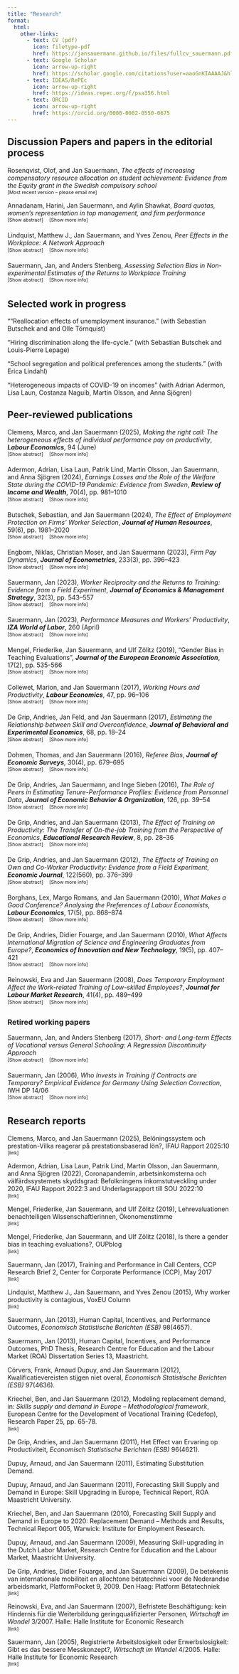 ```yaml
---
title: "Research"
format: 
  html: 
    other-links:
      - text: CV (pdf)
        icon: filetype-pdf
        href: https://jansauermann.github.io/files/fullcv_sauermann.pdf
      - text: Google Scholar
        icon: arrow-up-right
        href: https://scholar.google.com/citations?user=aaoGnKIAAAAJ&hl=en  
      - text: IDEAS/RePEc
        icon: arrow-up-right
        href: https://ideas.repec.org/f/psa356.html
      - text: ORCID
        icon: arrow-up-right
        href: https://orcid.org/0000-0002-0550-0675  
---
```


## Discussion Papers and papers in the editorial process


Rosenqvist, Olof, and Jan Sauermann, *The effects of increasing compensatory resource allocation on student achievement: Evidence from the Equity grant in the Swedish compulsory school*  
```{=html}
<div class="details-group" style="font-size: 0.9em; color: inherit; margin-top: -1em; margin-bottom: 0.8em;">
  <div style="margin: 0.1em 0; font-size: 0.85em;">
    <a href="mailto:jan.sauermann@ifau.uu.se" style="text-decoration: none; color: inherit;">[Most recent version – please email me]</a>
  </div>
</div>
```

Annadanam, Harini, Jan Sauermann, and Aylin Shawkat, *Board quotas, women's representation in top management, and firm performance*  
```{=html}
<div class="details-group" style="font-size: 0.9em; color: inherit; margin-top: -1em; margin-bottom: 0.8em;">
  <div style="margin: 0.1em 0; font-size: 0.85em;">
    <a href="#" onclick="toggleDetails('abstract-boards'); return false;" style="margin-right: 1em; text-decoration: none; color: inherit;">[Show abstract]</a>
    <a href="#" onclick="toggleDetails('moreinfo-boards'); return false;" style="text-decoration: none; color: inherit;">[Show more info]</a>
  </div>
  <details id="abstract-boards" style="margin: 0.2em 0;">
    <summary hidden></summary>
    <div style="padding: 0.1em 0; font-size: 0.85em;">
      <em>Abstract:</em> This paper examines the  effects of a gender quota on supervisory boards implemented in Germany in 2016, which mandated 106 large firms to have at least 30\% of women on their supervisory boards. Applying a difference-in-differences approach to panel data on firms, we find that the introduction of the quota increased the share of firms complying with the quota law. We also find, however, that this positive effect  originated from earlier attempts to introduce quotas for supervisory boards. We  neither find that other characteristics of supervisory board members are affected, nor that the quota created spillover effects on  the untargeted executive boards. For firm performance, we find, if any, positive effects of the quota introduction.
    </div>
  </details>
  <details id="moreinfo-boards" style="margin: 0.2em 0;">
    <summary hidden></summary>
    <div style="padding: 0.1em 0; font-size: 0.85em;">
      <a href="mailto:jan.sauermann@ifau.uu.se">[Most recent version – please email me]</a>
    </div>
  </details>
</div>
```

Lindquist, Matthew J., Jan Sauermann, and Yves Zenou, *Peer Effects in the Workplace: A Network Approach*  
```{=html}
<div class="details-group" style="font-size: 0.9em; color: inherit; margin-top: -1em; margin-bottom: 0.8em;">
  <div style="margin: 0.1em 0; font-size: 0.85em;">
    <a href="#" onclick="toggleDetails('abstract-peer'); return false;" style="margin-right: 1em; text-decoration: none; color: inherit;">[Show abstract]</a>
    <a href="#" onclick="toggleDetails('moreinfo-peer'); return false;" style="text-decoration: none; color: inherit;">[Show more info]</a>
  </div>
  <details id="abstract-peer" style="margin: 0.2em 0;">
    <summary hidden></summary>
    <div style="padding: 0.1em 0; font-size: 0.85em;">
      <em>Abstract:</em> We study both endogenous and exogenous peer effects in worker productivity using an explicit network approach. We apply this method to data from an in-house call center of a multinational mobile network operator that include detailed information on individual performance. We find that an increase in average co-worker current productivity increases worker productivity, while an increase in average co-worker permanent productivity decreases worker productivity. We also investigate when peer effects matter and show that the relative importance of these two types of peer effects depends on the volume of incoming calls.
    </div>
  </details>
  <details id="moreinfo-peer" style="margin: 0.2em 0;">
    <summary hidden></summary>
    <div style="padding: 0.1em 0; font-size: 0.85em;">
      <a href="mailto:jan.sauermann@ifau.uu.se">[Most recent version – please email me]</a>
      <a href="http://www.voxeu.org/article/peer-effects-and-contagious-productivity">[Voxeu.org]</a><br>
      <span>[Previously circulated as IZA DP No. 15131 and CEPR DP 10928]</span>
    </div>
  </details>
</div>
```

Sauermann, Jan, and Anders Stenberg, *Assessing Selection Bias in Non-experimental Estimates of the Returns to Workplace Training*  
```{=html}
<div class="details-group" style="font-size: 0.9em; color: inherit; margin-top: -1em; margin-bottom: 0.8em;">
  <div style="margin: 0.1em 0; font-size: 0.85em;">
    <a href="#" onclick="toggleDetails('abstract-selection'); return false;" style="margin-right: 1em; text-decoration: none; color: inherit;">[Show abstract]</a>
    <a href="#" onclick="toggleDetails('moreinfo-selection'); return false;" style="text-decoration: none; color: inherit;">[Show more info]</a>
  </div>
  <details id="abstract-selection" style="margin: 0.2em 0;">
    <summary hidden></summary>
    <div style="padding: 0.1em 0; font-size: 0.85em;">
      <em>Abstract:</em> We assess selection bias in estimated returns to workplace training by exploiting a field experiment in which workers were randomly assigned to a one-week training program. Using the causal estimate of the effect of the training program on worker productivity as a benchmark, we compare it to non-experimental estimates that is estimated using a sample who were chosen not to participate in the field experiment. Because the latter group is (potentially) endogenously selected, we expect the non-experimental estimates to be biased due to unobservable characteristics. The results show that non-experimental estimates are biased, yielding estimated returns of up to twice as high as the causal returns. We show that when controlling for  pre-treatment performance, individual fixed effects, as well as applying entropy matching, only a very small bias remains.
    </div>
  </details>
  <details id="moreinfo-selection" style="margin: 0.2em 0;">
    <summary hidden></summary>
    <div style="padding: 0.1em 0; font-size: 0.85em;">
      <a href="mailto:jan.sauermann@ifau.uu.se">[Most recent version – please email me]</a> <span>[Previously released as IZA DP 13789]</span>
    </div>
  </details>
</div>
```



<!--
::: {.callout-abstractbox .callout-warning collapse=true}
## Rosenqvist, Olof, and Jan Sauermann, "The effects of increasing compensatory resource allocation on student achievement: Evidence from the Equity grant in the Swedish compulsory school"

[most recent version: [please e-mail me](mailto:jan.sauermann@ifau.uu.se)]
:::

::: {.callout-abstractbox .callout-warning collapse=true}
## Annadanam, Harini, Jan Sauermann, and Aylin Shawkat, "Board quotas, women's representation in top management, and firm performance" *[click here for abstract and download]*

This paper examines the  effects of a gender quota on supervisory boards implemented in Germany in 2016, which mandated 106 large firms to have at least 30\% of women on their supervisory boards. Applying a difference-in-differences approach to panel data on firms, we find that the introduction of the quota increased the share of firms complying with the quota law. We also find, however, that this positive effect  originated from earlier attempts to introduce quotas for supervisory boards. We  neither find that other characteristics of supervisory board members are affected, nor that the quota created spillover effects on  the untargeted executive boards. For firm performance, we find, if any, positive effects of the quota introduction.\
[most recent version: [please e-mail me](mailto:jan.sauermann@ifau.uu.se)]
:::

::: {.callout-abstractbox .callout-warning collapse=true}
## Lindquist, Matthew J., Jan Sauermann, and Yves Zenou, "Peer Effects in the Workplace: A Network Approach" *[click here for abstract and download]*

We study both endogenous and exogenous peer effects in worker productivity using an explicit network approach. We apply this method to data from an in-house call center of a multinational mobile network operator that include detailed information on individual performance. We find that an increase in average co-worker current productivity increases worker productivity, while an increase in average co-worker permanent productivity decreases worker productivity. We also investigate when peer effects matter and show that the relative importance of these two types of peer effects depends on the volume of incoming calls.\
[most recent version: [please e-mail me](mailto:jan.sauermann@ifau.uu.se)]]  
[non-technical summary: [Voxeu.org](http://www.voxeu.org/article/peer-effects-and-contagious-productivity)]\
[previously circulated as IZA DP No. 15131 and as "Network Effects on Worker Productivity" (CEPR DP 10928)] 
:::


::: {.callout-abstractbox .callout-warning collapse=true}
## Sauermann, Jan, and Anders Stenberg, "Assessing Selection Bias in Non-experimental Estimates of the Returns to Workplace Training" *[click here for abstract and download]*

We assess selection bias in estimated returns to workplace training by exploiting a field experiment in which workers were randomly assigned to a one-week training program. Using the causal estimate of the effect of the training program on worker productivity as a benchmark, we compare it to non-experimental estimates that is estimated using a sample who were chosen not to participate in the field experiment. Because the latter group is (potentially) endogenously selected, we expect the non-experimental estimates to be biased due to unobservable characteristics. The results show that non-experimental estimates are biased, yielding estimated returns of up to twice as high as the causal returns. We show that when controlling for  pre-treatment performance, individual fixed effects, as well as applying entropy matching, only a very small bias remains.\
[most recent version: [please e-mail me](mailto:jan.sauermann@ifau.uu.se)] [previously released as IZA DP 13789] 
:::
-->

## Selected work in progress

""Reallocation effects of unemployment insurance." (with Sebastian Butschek and and Olle Törnquist)

“Hiring discrimination along the life-cycle.” (with Sebastian Butschek and Louis-Pierre Lepage)

"School segregation and political preferences among the students." (with Erica Lindahl)

"Heterogeneous impacts of COVID-19 on incomes" (with Adrian Adermon, Lisa Laun, Costanza Naguib, Martin Olsson, and Anna Sjögren)


## Peer-reviewed publications

Clemens, Marco, and Jan Sauermann (2025), *Making the right call: The heterogeneous effects of individual performance pay on productivity*, ***Labour Economics***, 94 (June)\
```{=html}
<div class="details-group" style="font-size: 0.9em; color: inherit; margin-top: -1em; margin-bottom: 0.8em;">
  <div style="margin: 0.1em 0; font-size: 0.85em;">
    <a href="#" onclick="toggleDetails('abstract-1'); return false;" style="margin-right: 1em; text-decoration: none; color: inherit;">[Show abstract]</a>
    <a href="#" onclick="toggleDetails('moreinfo-1'); return false;" style="text-decoration: none; color: inherit;">[Show more info]</a>
  </div>
  <details id="abstract-1" style="margin: 0.2em 0;">
    <summary hidden></summary>
    <div style="padding: 0.1em 0; font-size: 0.85em;">
      <em>Abstract:</em> Performance pay has been shown to have important implications for worker and firm productivity. Although workers' skills may directly matter for the cost of effort to reach performance goals, surprisingly little is known about the heterogeneity in the effects of incentive pay across workers. In this study, we apply a dynamic difference-in-differences estimator to the introduction of a generous bonus pay program to study how salient performance thresholds affect incentivized and non-incentivized performance outcomes for low- and high-skilled workers. While we do find that individual incentive pay did not affect workers' performance on average, we show that this result conceals an underlying heterogeneity in the response to individual performance pay: individual performance pay has a significant effect on the performance of high-skilled workers but not for low-skilled workers. The findings can be rationalized with the idea that the costs of effort differ by workers' skill level. We also explore whether agents alter their overtime hours and find a negative effect, possibly avoiding negative consequences of longer working hours.
    </div>
  </details>
  <details id="moreinfo-1" style="margin: 0.2em 0;">
    <summary hidden></summary>
    <div style="padding: 0.1em 0; font-size: 0.85em;">
      <a href="https://www.sciencedirect.com/science/article/pii/S0927537125000211">[publisher version (open access)]</a> 
      <a href="bibtex/ClemensSauermann2025.bib">[bibtex]</a> 
      [previously released as IZA DP17119 and IFAU WP 2025:6]
    </div>
  </details>
</div>
```

Adermon, Adrian, Lisa Laun, Patrik Lind, Martin Olsson, Jan Sauermann, and Anna Sjögren (2024), *Earnings Losses and the Role of the Welfare State during the COVID-19 Pandemic: Evidence from Sweden*, ***Review of Income and Wealth***, 70(4), pp. 981–1010\
```{=html}
<div class="details-group" style="font-size: 0.9em; color: inherit; margin-top: -1em; margin-bottom: 0.8em;">
  <div style="margin: 0.1em 0; font-size: 0.85em;">
    <a href="#" onclick="toggleDetails('abstract-2'); return false;" style="margin-right: 1em; text-decoration: none; color: inherit;">[Show abstract]</a>
    <a href="#" onclick="toggleDetails('moreinfo-2'); return false;" style="text-decoration: none; color: inherit;">[Show more info]</a>
  </div>
  <details id="abstract-2" style="margin: 0.2em 0;">
    <summary hidden></summary>
    <div style="padding: 0.1em 0; font-size: 0.85em;">
      <em>Abstract:</em> Many governments introduced temporary adjustments to counter the economic and health consequences of the COVID-19 pandemic. We study the importance of already-existing government transfers and new pandemic measures to mitigate individual income losses during the onset of the pandemic in Sweden using a difference-in-differences approach and population-wide data on monthly earnings and government transfer payments. We find that labor earnings dropped by 2.7 percent in 2020. Existing transfers and new pandemic measures reduced earnings losses to 1.5 percent. These average effects mask considerable differences in earnings losses, which were, by and large, evened out by existing transfers and new pandemic measures.
    </div>
  </details>
  <details id="moreinfo-2" style="margin: 0.2em 0;">
    <summary hidden></summary>
    <div style="padding: 0.1em 0; font-size: 0.85em;">
      <a href="https://ideas.repec.org/a/bla/revinw/v70y2024i4p981-1010.html">[publisher version (open access)]</a> 
      <a href="bibtex/Covid19_inequality.bib">[bibtex]</a> 
      [previously released as IZA DP15662, IFAU WP 2022:20 and IFN WP 1443]
    </div>
  </details>
</div>
```

Butschek, Sebastian, and Jan Sauermann (2024), *The Effect of Employment Protection on Firms' Worker Selection*, ***Journal of Human Resources***, 59(6), pp. 1981–2020\
```{=html}
<div class="details-group" style="font-size: 0.9em; color: inherit; margin-top: -1em; margin-bottom: 0.8em;">
  <div style="margin: 0.1em 0; font-size: 0.85em;">
    <a href="#" onclick="toggleDetails('abstract-3'); return false;" style="margin-right: 1em; text-decoration: none; color: inherit;">[Show abstract]</a>
    <a href="#" onclick="toggleDetails('moreinfo-3'); return false;" style="text-decoration: none; color: inherit;">[Show more info]</a>
  </div>
  <details id="abstract-3" style="margin: 0.2em 0;">
    <summary hidden></summary>
    <div style="padding: 0.1em 0; font-size: 0.85em;">
      <em>Abstract:</em> To estimate the causal effect of employment protection on firms’ worker selection, we study a policy change that reduced dismissal costs for the employers of over a tenth of Sweden’s workforce. Our difference-in-differences analysis of firms’ hiring uses individual ability measures including estimated worker fixed effects, GPA at age 15, and military test scores. We find that the reform reduced minimum hire quality by around 2%. Our results show that firms both decreased their hiring thresholds and hired more workers. We find that firms increasingly hired young, foreign born and long-term non-employed individuals, suggesting potential welfare gains from the reform.
    </div>
  </details>
  <details id="moreinfo-3" style="margin: 0.2em 0;">
    <summary hidden></summary>
    <div style="padding: 0.1em 0; font-size: 0.85em;">
      <a href="https://jhr.uwpress.org/content/early/2022/05/02/jhr.0919-10433R1.abstract">[publisher version (gated)]</a>
      <a href="files/ButschekSauermann_EPL.pdf">[preprint]</a>
      <a href="files/ButschekSauermann_EPL_onlineappendix.pdf">[online appendix]</a>
      <a href="bibtex/ButschekSauermann_EPL.bib">[bibtex]</a>
      [previously released as IZA DP 12305]
    </div>
  </details>
</div>
```

Engbom, Niklas, Christian Moser, and Jan Sauermann (2023), *Firm Pay Dynamics*, ***Journal of Econometrics***, 233(3), pp. 396–423\
```{=html}
<div class="details-group" style="font-size: 0.9em; color: inherit; margin-top: -1em; margin-bottom: 0.8em;">
  <div style="margin: 0.1em 0; font-size: 0.85em;">
    <a href="#" onclick="toggleDetails('abstract-4'); return false;" style="margin-right: 1em; text-decoration: none; color: inherit;">[Show abstract]</a>
    <a href="#" onclick="toggleDetails('moreinfo-4'); return false;" style="text-decoration: none; color: inherit;">[Show more info]</a>
  </div>
  <details id="abstract-4" style="margin: 0.2em 0;">
    <summary hidden></summary>
    <div style="padding: 0.1em 0; font-size: 0.85em;">
      <em>Abstract:</em> We study the nature of firm pay dynamics. To this end, we propose a statistical model that extends the seminal framework by Abowd et al. (1999) to allow for idiosyncratically time-varying firm pay policies. We estimate the model using linked employer–employee data for Sweden from 1985 to 2016. By drawing on detailed firm financials data, we show that firms that become more productive and accumulate capital raise pay, whereas firms lower pay as they add workers. A secular increase in firm-year pay dispersion in Sweden since 1985 is accounted for by greater persistence of firm pay among incumbent firms as well as greater dispersion in firm pay among entrant firms, as opposed to more volatile firm pay.
    </div>
  </details>
  <details id="moreinfo-4" style="margin: 0.2em 0;">
    <summary hidden></summary>
    <div style="padding: 0.1em 0; font-size: 0.85em;">
      <a href="https://www.sciencedirect.com/science/article/pii/S0304407622000653?via%3Dihub">[publisher version (open access)]</a>
      <a href="bibtex/EngbomMoserSauermann_FPD.bib">[bibtex]</a>
      [previously released as CEPR DP 16922, IZA DP 15014, NBER WP 29697]
    </div>
  </details>
</div>
```


Sauermann, Jan (2023), *Worker Reciprocity and the Returns to Training: Evidence from a Field Experiment*, ***Journal of Economics & Management Strategy***, 32(3), pp. 543–557\
```{=html}
<div class="details-group" style="font-size: 0.9em; color: inherit; margin-top: -1em; margin-bottom: 0.8em;">
  <div style="margin: 0.1em 0; font-size: 0.85em;">
    <a href="#" onclick="toggleDetails('abstract-5'); return false;" style="margin-right: 1em; text-decoration: none; color: inherit;">[Show abstract]</a>
    <a href="#" onclick="toggleDetails('moreinfo-5'); return false;" style="text-decoration: none; color: inherit;">[Show more info]</a>
  </div>
  <details id="abstract-5" style="margin: 0.2em 0;">
    <summary hidden></summary>
    <div style="padding: 0.1em 0; font-size: 0.85em;">
      <em>Abstract:</em> Do reciprocal workers have higher returns to employer-sponsored training? Using a field experiment with random assignment to training combined with survey information on workers' reciprocal inclinations, the results show that reciprocal workers reciprocate employers' training investments by higher posttraining performance. This result, which is robust to controlling for observed personality traits and worker fixed effects, suggests that individuals reciprocate the firm's human capital investment with higher effort, in line with theoretical models on gift exchange in the workplace. This finding provides an alternative rationale to explain firm training investments even with the risk of poaching.
    </div>
  </details>
  <details id="moreinfo-5" style="margin: 0.2em 0;">
    <summary hidden></summary>
    <div style="padding: 0.1em 0; font-size: 0.85em;">
      <a href="https://onlinelibrary.wiley.com/doi/10.1111/jems.12419">[publisher version (open access)]</a>
      <a href="bibtex/Sauermann_reciprocity.bib">[bibtex]</a>
    </div>
  </details>
</div>
```

Sauermann, Jan (2023), *Performance Measures and Workers' Productivity*, ***IZA World of Labor***, 260 (April)\
```{=html}
<div class="details-group" style="font-size: 0.9em; color: inherit; margin-top: -1em; margin-bottom: 0.8em;">
  <div style="margin: 0.1em 0; font-size: 0.85em;">
    <a href="#" onclick="toggleDetails('abstract-6'); return false;" style="margin-right: 1em; text-decoration: none; color: inherit;">[Show abstract]</a>
    <a href="#" onclick="toggleDetails('moreinfo-6'); return false;" style="text-decoration: none; color: inherit;">[Show more info]</a>
  </div>
  <details id="abstract-6" style="margin: 0.2em 0;">
    <summary hidden></summary>
    <div style="padding: 0.1em 0; font-size: 0.85em;">
      <em>Abstract:</em> Measuring workers’ productivity is important for public policy and private-sector decision-making. Due to the lack of a general measure that captures workers’ productivity, firms often use one- or multi-dimensional performance measures, which can be used, for example, to analyze how different incentive systems affect workers’ behavior. The public sector itself also uses measures to monitor and evaluate personnel, such as teachers. Policymakers and managers need to understand the advantages and disadvantages of the available metrics to select the right performance measures for their purpose.
    </div>
  </details>
  <details id="moreinfo-6" style="margin: 0.2em 0;">
    <summary hidden></summary>
    <div style="padding: 0.1em 0; font-size: 0.85em;">
      <a href="https://wol.iza.org/articles/performance-measures-and-worker-productivity">[publisher version (open access)]</a>
      <a href="https://wol.iza.org/articles/performance-measures-and-worker-productivity/lang/es">[Spanish version]</a>
      <a href="https://wol.iza.org/articles/performance-measures-and-worker-productivity/lang/de">[German version]</a>
      <a href="bibtex/Sauermann2016.bib">[bibtex]</a>
    </div>
  </details>
</div>
```


Mengel, Friederike, Jan Sauermann, and Ulf Zölitz (2019), "Gender Bias in Teaching Evaluations", ***Journal of the European Economic Association***, 17(2), pp. 535-566\
```{=html}
<div class="details-group" style="font-size: 0.9em; color: inherit; margin-top: -1em; margin-bottom: 0.8em;">
  <div style="margin: 0.1em 0; font-size: 0.85em;">
    <a href="#" onclick="toggleDetails('abstract-7'); return false;" style="margin-right: 1em; text-decoration: none; color: inherit;">[Show abstract]</a>
    <a href="#" onclick="toggleDetails('moreinfo-7'); return false;" style="text-decoration: none; color: inherit;">[Show more info]</a>
  </div>
  <details id="abstract-7" style="margin: 0.2em 0;">
    <summary hidden></summary>
    <div style="padding: 0.1em 0; font-size: 0.85em;">
      <em>Abstract:</em> This paper provides new evidence on gender bias in teaching evaluations. We exploit a quasi-experimental dataset of 19,952 student evaluations of university faculty in a context where students are randomly allocated to female or male instructors. Despite the fact that neither students’ grades nor self-study hours are affected by the instructor’s gender, we find that women receive systematically lower teaching evaluations than their male colleagues. This bias is driven by male students’ evaluations, is larger for mathematical courses, and particularly pronounced for junior women. The gender bias in teaching evaluations we document may have direct as well as indirect effects on the career progression of women by affecting junior women’s confidence and through the reallocation of instructor resources away from research and toward teaching.
    </div>
  </details>
  <details id="moreinfo-7" style="margin: 0.2em 0;">
    <summary hidden></summary>
    <div style="padding: 0.1em 0; font-size: 0.85em;">
      <a href="https://academic.oup.com/jeea/article-abstract/17/2/535/4850534">[publisher version (open access)]</a>
      <a href="files/MengelSauermannZoelitz_GenderBias_OnlineApp.pdf">[online appendix]</a>
      <a href="bibtex/MengelSauermannZoelitz_GenderBias.bib">[bibtex]</a><br>
      [non-technical summaries & press: 
      <a href="https://newsroom.iza.org/en/archive/research/gender-bias-in-teaching-evaluations-by-economics-students/">IZA Newsroom</a>, 
      <a href="https://www.economist.com/news/science-and-technology/21729426-how-long-does-prejudice-last-research-suggests-students-are-biased-against?frsc=dg%7Ce">The Economist</a>, 
      <a href="http://www.sueddeutsche.de/wirtschaft/arbeitswelt-zu-bloed-fuer-mathe-1.3676681">SZ</a>, BR, 
      <a href="https://universitetslararen.se/2017/12/20/kursutvarderingar-visade-konsmassig-snedvridning/">Universitetsläraren</a>, 
      <a href="https://blog.oup.com/2018/03w/gender-bias-teaching-evaluations/">OUP Blog</a>, 
      <a href="files/oekonomenstimme.pdf">Ökonomenstimme</a>, 
      <a href="https://www.geo.de/wissen/meinung-dozentinnen-werden-schlechter-bewertet-als-ihre-maennlichen-kollegen-zu-30173896.html">GEO</a>]
    </div>
  </details>
</div>
```

Collewet, Marion, and Jan Sauermann (2017), *Working Hours and Productivity*, ***Labour Economics***, 47, pp. 96–106\
```{=html}
<div class="details-group" style="font-size: 0.9em; color: inherit; margin-top: -1em; margin-bottom: 0.8em;">
  <div style="margin: 0.1em 0; font-size: 0.85em;">
    <a href="#" onclick="toggleDetails('abstract-8'); return false;" style="margin-right: 1em; text-decoration: none; color: inherit;">[Show abstract]</a>
    <a href="#" onclick="toggleDetails('moreinfo-8'); return false;" style="text-decoration: none; color: inherit;">[Show more info]</a>
  </div>
  <details id="abstract-8" style="margin: 0.2em 0;">
    <summary hidden></summary>
    <div style="padding: 0.1em 0; font-size: 0.85em;">
      <em>Abstract:</em> This paper studies the link between working hours and productivity using daily information on working hours and performance of a sample of call centre agents. We exploit variation in the number of hours worked by the same employee across days and weeks due to central scheduling, enabling us to estimate the effect of working hours on productivity. We find that as the number of hours worked increases, the average handling time for a call increases, meaning that agents become less productive. This result suggests that fatigue can play an important role, even in jobs with mostly part-time workers.
    </div>
  </details>
  <details id="moreinfo-8" style="margin: 0.2em 0;">
    <summary hidden></summary>
    <div style="padding: 0.1em 0; font-size: 0.85em;">
      <a href="https://ideas.repec.org/a/eee/labeco/v47y2017icp96-106.html">[publisher version (gated)]</a>
      <a href="https://ideas.repec.org/p/iza/izadps/dp10722.html">[preprint]</a>
      <a href="https://ideas.repec.org/p/iza/izadps/dp10722.html">[bibtex]</a>
      [non-technical summary & press: <a href="https://newsroom.iza.org/en/archive/research/do-longer-working-hours-decrease-performance/">IZA Newsroom</a>, <a href="https://www.moment.at/story/kuerzer-arbeiten-weltweit">Moment</a>, <a href="https://timesofindia.indiatimes.com/blogs/tasting-economics/back-to-modern-times-the-new-obsession-with-longer-work-days/">Times of India</a>, <a href="https://www.businessdailyafrica.com/bd/lifestyle/workplace/fewer-work-hours-yield-greater-business-payoff-5059108#google_vignette">Business Daily Africa</a>]
    </div>
  </details>
</div>
```


De Grip, Andries, Jan Feld, and Jan Sauermann (2017), *Estimating the Relationship between Skill and Overconfidence*, ***Journal of Behavioral and Experimental Economics***, 68, pp. 18–24\
```{=html}
<div class="details-group" style="font-size: 0.9em; color: inherit; margin-top: -1em; margin-bottom: 0.8em;">
  <div style="margin: 0.1em 0; font-size: 0.85em;">
    <a href="#" onclick="toggleDetails('abstract-9'); return false;" style="margin-right: 1em; text-decoration: none; color: inherit;">[Show abstract]</a>
    <a href="#" onclick="toggleDetails('moreinfo-9'); return false;" style="text-decoration: none; color: inherit;">[Show more info]</a>
  </div>
  <details id="abstract-9" style="margin: 0.2em 0;">
    <summary hidden></summary>
    <div style="padding: 0.1em 0; font-size: 0.85em;">
      <em>Abstract:</em> The Dunning–Kruger effect states that low performers vastly overestimate their performance while high performers more accurately assess their performance. Researchers usually interpret this empirical pattern as evidence that the low skilled are vastly overconfident while the high skilled are more accurate in assessing their skill. However, measurement error alone can lead to a negative relationship between performance and overestimation, even if skill and overconfidence are unrelated. To clarify the role of measurement error, we restate the Dunning–Kruger effect in terms of skill and overconfidence. We show that we can correct for bias caused by measurement error with an instrumental variable approach that uses a second performance as instrument. We then estimate the Dunning–Kruger effect in the context of the exam grade predictions of economics students, using their grade point average as an instrument for their exam grade. Our results show that the unskilled are more overconfident than the skilled. However, as we predict in our methodological discussion, this relationship is significantly weaker than ordinary least squares estimates suggest.
    </div>
  </details>
  <details id="moreinfo-9" style="margin: 0.2em 0;">
    <summary hidden></summary>
    <div style="padding: 0.1em 0; font-size: 0.85em;">
      <a href="https://ideas.repec.org/a/eee/soceco/v68y2017icp18-24.html">[publisher version (gated)]</a>
      <a href="https://ideas.repec.org/p/iza/izadps/dp10611.html">[preprint]</a>
      <a href="bibtex/FeldSauermannDeGrip_Overconfidence.bib">[bibtex]</a>
    </div>
  </details>
</div>
```


Dohmen, Thomas, and Jan Sauermann (2016), *Referee Bias*, ***Journal of Economic Surveys***, 30(4), pp. 679–695\
```{=html}
<div class="details-group" style="font-size: 0.9em; color: inherit; margin-top: -1em; margin-bottom: 0.8em;">
  <div style="margin: 0.1em 0; font-size: 0.85em;">
    <a href="#" onclick="toggleDetails('abstract-10'); return false;" style="margin-right: 1em; text-decoration: none; color: inherit;">[Show abstract]</a>
    <a href="#" onclick="toggleDetails('moreinfo-10'); return false;" style="text-decoration: none; color: inherit;">[Show more info]</a>
  </div>
  <details id="abstract-10" style="margin: 0.2em 0;">
    <summary hidden></summary>
    <div style="padding: 0.1em 0; font-size: 0.85em;">
      <em>Abstract:</em> This paper surveys the empirical literature on the behavior of referees in professional football and other sports. Referees are typically appointed by a principal to be impartial, especially when unbiased referee judgment is vital for the accomplishment of the principal's objective. Answering whether referees make biased decisions and understanding the causes that lead referees to digress from their principal duty of impartiality is therefore fundamental from a theoretical point of view. At the same time, assessing the prevalence and origin of referee bias is germane to various domains of life. Referee bias is particularly relevant in sports, where partial decision-making can determine competition outcomes, which can have strong repercussions on athletes' careers and supporters' well-being.
    </div>
  </details>
  <details id="moreinfo-10" style="margin: 0.2em 0;">
    <summary hidden></summary>
    <div style="padding: 0.1em 0; font-size: 0.85em;">
      <a href="https://ideas.repec.org/a/bla/jecsur/v30y2016i4p679-695.html">[publisher version (gated)]</a>
      <a href="https://ideas.repec.org/p/iza/izadps/dp8857.html">[preprint]</a>
      <a href="bibtex/DohmenSauermann2016.bib">[bibtex]</a>
    </div>
  </details>
</div>
```

De Grip, Andries, Jan Sauermann, and Inge Sieben (2016), *The Role of Peers in Estimating Tenure-Performance Profiles: Evidence from Personnel Data*, ***Journal of Economic Behavior & Organization***, 126, pp. 39–54\
```{=html}
<div class="details-group" style="font-size: 0.9em; color: inherit; margin-top: -1em; margin-bottom: 0.8em;">
  <div style="margin: 0.1em 0; font-size: 0.85em;">
    <a href="#" onclick="toggleDetails('abstract-11'); return false;" style="margin-right: 1em; text-decoration: none; color: inherit;">[Show abstract]</a>
    <a href="#" onclick="toggleDetails('moreinfo-11'); return false;" style="text-decoration: none; color: inherit;">[Show more info]</a>
  </div>
  <details id="abstract-11" style="margin: 0.2em 0;">
    <summary hidden></summary>
    <div style="padding: 0.1em 0; font-size: 0.85em;">
      <em>Abstract:</em> This paper investigates how newly hired workers learn on the job and the extent to which this learning is affected by their co-workers’ tenure. We estimate tenure-performance profiles using weekly panel data on individual workers’ performance. The results show a performance increase of 64% in the first year of the employment. We show that, during the first three months, workers placed in teams with more experienced peers have significantly steeper tenure-performance profiles than those employed in teams with less experienced peers. Our results suggest that placing new workers in more experienced teams reduces the time new hires need to become equally productive as an experienced worker by 36%, compared to being placed in less experienced teams.
    </div>
  </details>
  <details id="moreinfo-11" style="margin: 0.2em 0;">
    <summary hidden></summary>
    <div style="padding: 0.1em 0; font-size: 0.85em;">
      <a href="https://ideas.repec.org/a/eee/jeborg/v126y2016ipap39-54.html">[publisher version (gated)]</a>
      <a href="files/DeGripSauermannSieben2016.pdf">[preprint]</a>
      <a href="bibtex/DeGripSauermannSieben2016.bib">[bibtex]</a>
    </div>
  </details>
</div>
```

De Grip, Andries, and Jan Sauermann (2013), *The Effect of Training on Productivity: The Transfer of On-the-job Training from the Perspective of Economics*, ***Educational Research Review***, 8, pp. 28–36\
```{=html}
<div class="details-group" style="font-size: 0.9em; color: inherit; margin-top: -1em; margin-bottom: 0.8em;">
  <div style="margin: 0.1em 0; font-size: 0.85em;">
    <a href="#" onclick="toggleDetails('abstract-12'); return false;" style="margin-right: 1em; text-decoration: none; color: inherit;">[Show abstract]</a>
    <a href="#" onclick="toggleDetails('moreinfo-12'); return false;" style="text-decoration: none; color: inherit;">[Show more info]</a>
  </div>
  <details id="abstract-12" style="margin: 0.2em 0;">
    <summary hidden></summary>
    <div style="padding: 0.1em 0; font-size: 0.85em;">
      <em>Abstract:</em> Although the transfer of on-the-job training to the workplace belongs to the realm of educational research, it is also highly related to labour economics. In the economic literature, the transfer of training is based on the theoretical framework of human capital theory and has been extensively analysed empirically in econometric studies that take account of unobserved heterogeneity of workers and the selectivity in training participation. The aim of this paper is to give an overview of the underlying theoretical paradigm in economics, and the challenges faced in empirical research. The economic literature finds that participation in training is beneficial for both the participating workers and their employers, although there is also evidence that selectivity of workers matters. Despite this progress in the economic literature, the underlying processes through which training leads to a higher productivity remain unclear. We argue that this ‘black box’ offers opportunities for multi-disciplinary research projects on the transfer of training that relate the perspectives of educational and economic research.
    </div>
  </details>
  <details id="moreinfo-12" style="margin: 0.2em 0;">
    <summary hidden></summary>
    <div style="padding: 0.1em 0; font-size: 0.85em;">
      <a href="https://www.sciencedirect.com/science/article/pii/S1747938X12000437">[publisher version (gated)]</a>
      <a href="bibtex/DeGripSauermann2013.bib">[bibtex]</a>
    </div>
  </details>
</div>
```

De Grip, Andries, and Jan Sauermann (2012), *The Effects of Training on Own and Co-Worker Productivity: Evidence from a Field Experiment*, ***Economic Journal***, 122(560), pp. 376–399\
```{=html}
<div class="details-group" style="font-size: 0.9em; color: inherit; margin-top: -1em; margin-bottom: 0.8em;">
  <div style="margin: 0.1em 0; font-size: 0.85em;">
    <a href="#" onclick="toggleDetails('abstract-13'); return false;" style="margin-right: 1em; text-decoration: none; color: inherit;">[Show abstract]</a>
    <a href="#" onclick="toggleDetails('moreinfo-13'); return false;" style="text-decoration: none; color: inherit;">[Show more info]</a>
  </div>
  <details id="abstract-13" style="margin: 0.2em 0;">
    <summary hidden></summary>
    <div style="padding: 0.1em 0; font-size: 0.85em;">
      <em>Abstract:</em> This paper analyses the effects of work-related training on worker productivity. To identify the causal effects from training, we combine a field experiment that randomly assigns workers to treatment and control groups with panel data on individual worker performance before and after training. We find that participation in the training programme leads to a 10 percent increase in performance. Moreover, we provide experimental evidence for externalities from treated workers on their untreated teammates: An increase of 10 percentage points in the share of treated peers leads to a performance increase of 0.51 percent. We provide evidence that the estimated effects are causal and not the result of employee selection into and out of training. Furthermore, we find that the performance increase is not due to lower quality provided by the worker.
    </div>
  </details>
  <details id="moreinfo-13" style="margin: 0.2em 0;">
    <summary hidden></summary>
    <div style="padding: 0.1em 0; font-size: 0.85em;">
      <a href="https://ideas.repec.org/a/ecj/econjl/v122y2012i560p376-399.html">[publisher version (gated)]</a>
      <a href="https://ideas.repec.org/p/iza/izadps/dp5976.html">[preprint]</a>
      <a href="bibtex/DeGripSauermann2012.bib">[bibtex]</a>
      <br><em>Awarded the NRW Young Scientist Award 2012</em>
    </div>
  </details>
</div>
```

Borghans, Lex, Margo Romans, and Jan Sauermann (2010), *What Makes a Good Conference? Analysing the Preferences of Labour Economists*, ***Labour Economics***, 17(5), pp. 868–874\
```{=html}
<div class="details-group" style="font-size: 0.9em; color: inherit; margin-top: -1em; margin-bottom: 0.8em;">
  <div style="margin: 0.1em 0; font-size: 0.85em;">
    <a href="#" onclick="toggleDetails('abstract-14'); return false;" style="margin-right: 1em; text-decoration: none; color: inherit;">[Show abstract]</a>
    <a href="#" onclick="toggleDetails('moreinfo-14'); return false;" style="text-decoration: none; color: inherit;">[Show more info]</a>
  </div>
  <details id="abstract-14" style="margin: 0.2em 0;">
    <summary hidden></summary>
    <div style="padding: 0.1em 0; font-size: 0.85em;">
      <em>Abstract:</em> Conferences are an important element in the work of researchers, requiring substantial investments in fees, travel expenses and the time spent by the participants. The aim of this paper is to identify the preferences of participants with respect to conference characteristics. Based on a sample of European labour economists, preferences are measured using the vignette approach where participants are asked to choose between hypothetical European Association of Labour Economists (EALE) conferences. We find that the keynote speakers are the most important element in the preference for a conference, followed by the location of the conference. There is substantial heterogeneity in the taste of labour economists especially with respect to location, though the link between preference parameters and measured characteristics like gender, age and seniority is limited. Factor analysis suggests that the variety in preferences can be best described by a latent variable that reflects the weights people put on content versus fun.
    </div>
  </details>
  <details id="moreinfo-14" style="margin: 0.2em 0;">
    <summary hidden></summary>
    <div style="padding: 0.1em 0; font-size: 0.85em;">
      <a href="https://ideas.repec.org/a/eee/labeco/v17y2010i5p868-874.html">[publisher version (gated)]</a>
      <a href="https://ideas.repec.org/p/iza/izadps/dp4870.html">[preprint]</a>
      <a href="bibtex/BorghansRomansSauermann2010.bib">[bibtex]</a>
    </div>
  </details>
</div>
```

De Grip, Andries, Didier Fouarge, and Jan Sauermann (2010), *What Affects International Migration of Science and Engineering Graduates from Europe?*, ***Economics of Innovation and New Technology***, 19(5), pp. 407–421\
```{=html}
<div class="details-group" style="font-size: 0.9em; color: inherit; margin-top: -1em; margin-bottom: 0.8em;">
  <div style="margin: 0.1em 0; font-size: 0.85em;">
    <a href="#" onclick="toggleDetails('abstract-15'); return false;" style="margin-right: 1em; text-decoration: none; color: inherit;">[Show abstract]</a>
    <a href="#" onclick="toggleDetails('moreinfo-15'); return false;" style="text-decoration: none; color: inherit;">[Show more info]</a>
  </div>
  <details id="abstract-15" style="margin: 0.2em 0;">
    <summary hidden></summary>
    <div style="padding: 0.1em 0; font-size: 0.85em;">
      <em>Abstract:</em> Using a data set of science and engineering graduates from 12 European countries, we analyse the determinants of labour migration after graduation. We find that not only wage gains are driving the migration decision, but also differences in labour market opportunities, past migration experience and international student exchange are strong predictors of future migration. Contrary to our expectations, job characteristics such as the utilisation of skills in the job and involvement in innovation hardly affect the migration decision. When analysing country choice, countries such as the USA, Canada and Australia appear to attract migrants due to their larger R&D intensity. Moreover, graduates with higher grades are more likely to migrate to these countries.
    </div>
  </details>
  <details id="moreinfo-15" style="margin: 0.2em 0;">
    <summary hidden></summary>
    <div style="padding: 0.1em 0; font-size: 0.85em;">
      <a href="https://ideas.repec.org/a/taf/ecinnt/v19y2010i5p407-421.html">[publisher version (gated)]</a>
      <a href="https://ideas.repec.org/p/iza/izadps/dp4268.html">[preprint]</a>
      <a href="bibtex/FouargeGripSauermann2009.bib">[bibtex]</a>
    </div>
  </details>
</div>
```

Reinowski, Eva and Jan Sauermann (2008), *Does Temporary Employment Affect the Work-related Training of Low-skilled Employees?*, ***Journal for Labour Market Research***, 41(4), pp. 489–499\
```{=html}
<div class="details-group" style="font-size: 0.9em; color: inherit; margin-top: -1em; margin-bottom: 0.8em;">
  <div style="margin: 0.1em 0; font-size: 0.85em;">
    <a href="#" onclick="toggleDetails('abstract-16'); return false;" style="margin-right: 1em; text-decoration: none; color: inherit;">[Show abstract]</a>
    <a href="#" onclick="toggleDetails('moreinfo-16'); return false;" style="text-decoration: none; color: inherit;">[Show more info]</a>
  </div>
  <details id="abstract-16" style="margin: 0.2em 0;">
    <summary hidden></summary>
    <div style="padding: 0.1em 0; font-size: 0.85em;">
      <em>Abstract:</em> Similar to other European countries, the use of fixed-term contracts in Germany has been deregulated since the 1980s. Though temporary employment can be seen as a possibility to re-enter the labour market, it is argued that temporary employment may lead to 'dead-ends' and to lower investments in further training. From a theoretical perspective, there are arguments for higher and for lower investments in further training for employers and employees. Thus, it is not clear whether firms and employees invest differently when temporary contracts are used. Using the German Mikrozensus 2004, this paper analyses the effect of temporary contracts on work-related training for low-skilled workers. To take systematic differences between temporary and permanent employees into account, we estimate a bivariate probit model for whether fixed-term employment affects participation in work-related training. We conclude that holding a temporary contract does not have systematic disadvantages in access to further training. The use of temporary contracts does not therefore worsen the situation of low-skilled employees in terms of their human capital accumulation.
    </div>
  </details>
  <details id="moreinfo-16" style="margin: 0.2em 0;">
    <summary hidden></summary>
    <div style="padding: 0.1em 0; font-size: 0.85em;">
      <a href="https://ideas.repec.org/a/iab/iabzaf/v41i4p489-499.html">[publisher version (open access)]</a>
      <a href="bibtex/ReinowskiSauermann2007.bib">[bibtex]</a>
    </div>
  </details>
</div>
```




<!-- ::: {.callout-abstractbox .callout-warning collapse=true}
## Clemens, Marco, and Jan Sauermann (2025), "Making the right call: The heterogeneous effects of individual performance pay on productivity", ***Labour Economics***, 94 (June) *[click here for abstract and download]*
*Abstract:* Performance pay has been shown to have important implications for worker and firm productivity. Although workers' skills may directly matter for the cost of effort to reach performance goals, surprisingly little is know about the heterogeneity in the effects of incentive pay across workers. In this study, we apply a dynamic difference-in-differences estimator to the introduction of a generous bonus pay program to study how salient performance thresholds affect incentivized and non-incentivized performance outcomes for low- and high-skilled workers. While we do find that individual incentive pay did not affect workers' performance on average, we show that this result conceals an underlying heterogeneity in the response to individual performance pay: individual performance pay has a significant effect on the performance of high-skilled workers but not for low-skilled workers. The findings can be rationalized with the idea that the costs of effort differ by workers' skill level. We also explore whether agents alter their overtime hours and find a negative effect, possibly avoiding negative consequences of longer working hours.\
[[publisher version (open access)](https://www.sciencedirect.com/science/article/pii/S0927537125000211)] [[bibtex](bibtex/ClemensSauermann2025.bib)]\
[previously released as IZA DP17119 and IFAU WP 2025:6] 


:::
::: {.callout-abstractbox .callout-warning collapse=true}
## Adermon, Adrian, Lisa Laun, Patrik Lind, Martin Olsson, Jan Sauermann, and Anna Sjögren (2024), "Earnings Losses and the Role of the Welfare State during the COVID-19 Pandemic: Evidence from Sweden", ***Review of Income and Wealth***, 70(4), pp. 981-1010 *[click here for abstract and download]*
Many governments introduced temporary adjustments to counter the economic and health consequences of the COVID-19 pandemic. We study the importance of already-existing government transfers and new pandemic measures to mitigate individual income losses during the onset of the pandemic in Sweden using a difference-in-differences approach and population-wide data on monthly earnings and government transfer payments. We find that labor earnings dropped by 2.7 percent in 2020. Existing transfers and new pandemic measures reduced earnings losses to 1.5 percent. These average effects mask considerable differences in earnings losses, which were, by and large, evened out by existing transfers and new pandemic measures.\
[[publisher version (open access)](https://ideas.repec.org/a/bla/revinw/v70y2024i4p981-1010.html)] [[bibtex](bibtex/Covid19_inequality.bib)]\
[previously released as IZA DP15662, IFAU WP 2022:20 and IFN WP 1443] 
:::


::: {.callout-abstractbox .callout-warning collapse=true}
## Butschek, Sebastian, and Jan Sauermann (2024), "The Effect of Employment Protection on Firms' Worker Selection", ***Journal of Human Resources***, 59(6), pp. 1981-2020 *[click here for abstract and download]*
To estimate the causal effect of employment protection on firms’ worker selection, we study a policy change that reduced dismissal costs for the employers of over a tenth of Sweden’s workforce. Our difference-in-differences analysis of firms’ hiring uses individual ability measures including estimated worker fixed effects, GPA at age 15, and military test scores. We find that the reform reduced minimum hire quality by around 2%. Our results show that firms both decreased their hiring thresholds and hired more workers. We find that firms increasingly hired young, foreign born and long-term non-employed individuals, suggesting potential welfare gains from the reform.\
[[publisher version (gated)](https://jhr.uwpress.org/content/early/2022/05/02/jhr.0919-10433R1.abstract)] [[preprint](files/ButschekSauermann_EPL.pdf)] [[online appendix](files/ButschekSauermann_EPL_onlineappendix.pdf)] [[bibtex](bibtex/ButschekSauermann_EPL.bib)]\
[previously released as IZA DP 12305]
:::

::: {.callout-abstractbox .callout-warning collapse=true}
## Engbom, Niklas, Christian Moser, and Jan Sauermann (2023), "Firm Pay Dynamics", ***Journal of Econometrics***, 233(3), pp. 396-423 *[click here for abstract and download]*
We study the nature of firm pay dynamics. To this end, we propose a statistical model that extends the seminal framework by Abowd et al. (1999) to allow for idiosyncratically time-varying firm pay policies. We estimate the model using linked employer–employee data for Sweden from 1985 to 2016. By drawing on detailed firm financials data, we show that firms that become more productive and accumulate capital raise pay, whereas firms lower pay as they add workers. A secular increase in firm-year pay dispersion in Sweden since 1985 is accounted for by greater persistence of firm pay among incumbent firms as well as greater dispersion in firm pay among entrant firms, as opposed to more volatile firm pay.\
[[publisher version (open access)](https://www.sciencedirect.com/science/article/pii/S0304407622000653?via%3Dihub)] [[bibtex](bibtex/EngbomMoserSauermann_FPD.bib)]\
[previously released as CEPR DP 16922, IZA DP 15014, NBER WP 29697]
:::

::: {.callout-abstractbox .callout-warning collapse=true}
## Sauermann, Jan (2023), "Worker Reciprocity and the Returns to Training: Evidence from a Field Experiment", ***Journal of Economics & Management Strategy***, 32(3), pp. 543-557 *[click here for abstract and download]*
Do reciprocal workers have higher returns to employer-sponsored training? Using a field experiment with random assignment to training combined with survey information on workers' reciprocal inclinations, the results show that reciprocal workers reciprocate employers' training investments by higher posttraining performance. This result, which is robust to controlling for observed personality traits and worker fixed effects, suggests that individuals reciprocate the firm's human capital investment with higher effort, in line with theoretical models on gift exchange in the workplace. This finding provides an alternative rationale to explain firm training investments even with the risk of poaching.\
[[publisher version (open access)](https://onlinelibrary.wiley.com/doi/10.1111/jems.12419)] [[bibtex](bibtex/Sauermann_reciprocity.bib)]
:::

::: {.callout-abstractbox .callout-warning collapse=true}
## Sauermann, Jan (2023), "Performance Measures and Workers' Productivity", ***IZA World of Labor***, 260 (April) *[click here for abstract and download]*
Measuring workers’ productivity is important for public policy and private-sector decision-making. Due to the lack of a general measure that captures workers’ productivity, firms often use one- or multi-dimensional performance measures, which can be used, for example, to analyze how different incentive systems affect workers’ behavior. The public sector itself also uses measures to monitor and evaluate personnel, such as teachers. Policymakers and managers need to understand the advantages and disadvantages of the available metrics to select the right performance measures for their purpose.\
[[publisher version (open access)](https://wol.iza.org/articles/performance-measures-and-worker-productivity)] [[Spanish version](https://wol.iza.org/articles/performance-measures-and-worker-productivity/lang/es)] [[German version](https://wol.iza.org/articles/performance-measures-and-worker-productivity/lang/de)] [[bibtex](bibtex/Sauermann2016.bib)] 
:::
 
::: {.callout-abstractbox .callout-warning collapse=true}
## Mengel, Friederike, Jan Sauermann, and Ulf Zölitz (2019), "Gender Bias in Teaching Evaluations", ***Journal of the European Economic Association***, 17(2), pp. 535-566 *[click here for abstract and download]*
This paper provides new evidence on gender bias in teaching evaluations. We exploit a quasi-experimental dataset of 19,952 student evaluations of university faculty in a context where students are randomly allocated to female or male instructors. Despite the fact that neither students’ grades nor self-study hours are affected by the instructor’s gender, we find that women receive systematically lower teaching evaluations than their male colleagues. This bias is driven by male students’ evaluations, is larger for mathematical courses, and particularly pronounced for junior women. The gender bias in teaching evaluations we document may have direct as well as indirect effects on the career progression of women by affecting junior women’s confidence and through the reallocation of instructor resources away from research and toward teaching.\
[[publisher version (open access)](https://academic.oup.com/jeea/article-abstract/17/2/535/4850534)] [[online appendix](files/MengelSauermannZoelitz_GenderBias_OnlineApp.pdf)] [[bibtex](bibtex/MengelSauermannZoelitz_GenderBias.bib)] 
[non-technical summaries & press: [IZA Newsroom](https://newsroom.iza.org/en/archive/research/gender-bias-in-teaching-evaluations-by-economics-students/), [The Economist](https://www.economist.com/news/science-and-technology/21729426-how-long-does-prejudice-last-research-suggests-students-are-biased-against?frsc=dg%7Ce), [SZ](http://www.sueddeutsche.de/wirtschaft/arbeitswelt-zu-bloed-fuer-mathe-1.3676681), BR, [Universitetsläraren](https://universitetslararen.se/2017/12/20/kursutvarderingar-visade-konsmassig-snedvridning/), [OUP Blog](https://blog.oup.com/2018/03w/gender-bias-teaching-evaluations/), [Ökonomenstimme](files/oekonomenstimme.pdf)], [GEO](https://www.geo.de/wissen/meinung-dozentinnen-werden-schlechter-bewertet-als-ihre-maennlichen-kollegen-zu-30173896.html)
:::

::: {.callout-abstractbox .callout-warning collapse=true}
## Collewet, Marion, and Jan Sauermann (2017), "Working Hours and Productivity", ***Labour Economics***, 47, pp. 96-106 *[click here for abstract and download]*
This paper studies the link between working hours and productivity using daily information on working hours and performance of a sample of call centre agents. We exploit variation in the number of hours worked by the same employee across days and weeks due to central scheduling, enabling us to estimate the effect of working hours on productivity. We find that as the number of hours worked increases, the average handling time for a call increases, meaning that agents become less productive. This result suggests that fatigue can play an important role, even in jobs with mostly part-time workers.\
[[publisher version (gated)](https://ideas.repec.org/a/eee/labeco/v47y2017icp96-106.html)] [[preprint](https://ideas.repec.org/p/iza/izadps/dp10722.html)] [[bibtex](https://ideas.repec.org/p/iza/izadps/dp10722.html)]
[non-technical summary & press: [IZA Newsroom](https://newsroom.iza.org/en/archive/research/do-longer-working-hours-decrease-performance/), [Moment](https://www.moment.at/story/kuerzer-arbeiten-weltweit), [Times of India](https://timesofindia.indiatimes.com/blogs/tasting-economics/back-to-modern-times-the-new-obsession-with-longer-work-days/), [Business Daily Africa](https://www.businessdailyafrica.com/bd/lifestyle/workplace/fewer-work-hours-yield-greater-business-payoff-5059108#google_vignette)] 
:::

::: {.callout-abstractbox .callout-warning collapse=true}
## De Grip, Andries, Jan Feld, and Jan Sauermann (2017), "Estimating the Relationship between Skill and Overconfidence", ***Journal of Behavioral and Experimental Economics***, 68, pp. 18-24 *[click here for abstract and download]*
The Dunning–Kruger effect states that low performers vastly overestimate their performance while high performers more accurately assess their performance. Researchers usually interpret this empirical pattern as evidence that the low skilled are vastly overconfident while the high skilled are more accurate in assessing their skill. However, measurement error alone can lead to a negative relationship between performance and overestimation, even if skill and overconfidence are unrelated. To clarify the role of measurement error, we restate the Dunning–Kruger effect in terms of skill and overconfidence. We show that we can correct for bias caused by measurement error with an instrumental variable approach that uses a second performance as instrument. We then estimate the Dunning–Kruger effect in the context of the exam grade predictions of economics students, using their grade point average as an instrument for their exam grade. Our results show that the unskilled are more overconfident than the skilled. However, as we predict in our methodological discussion, this relationship is significantly weaker than ordinary least squares estimates suggest.\
[[publisher version (gated)](https://ideas.repec.org/a/eee/soceco/v68y2017icp18-24.html)] [[preprint](https://ideas.repec.org/p/iza/izadps/dp10611.html)] [[bibtex](bibtex/FeldSauermannDeGrip_Overconfidence.bib)] 
:::

::: {.callout-abstractbox .callout-warning collapse=true}
## Dohmen, Thomas, and Jan Sauermann (2016), "Referee Bias", ***Journal of Economic Surveys***, 30(4), pp. 679-695 *[click here for abstract and download]*
This paper surveys the empirical literature on the behavior of referees in professional football and other sports. Referees are typically appointed by a principal to be impartial, especially when unbiased referee judgment is vital for the accomplishment of the principal's objective. Answering whether referees make biased decisions and understanding the causes that lead referees to digress from their principal duty of impartiality is therefore fundamental from a theoretical point of view. At the same time, assessing the prevalence and origin of referee bias is germane to various domains of life. Referee bias is particularly relevant in sports, where partial decision-making can determine competition outcomes, which can have strong repercussions on athletes' careers and supporters' well-being.\
[[publisher version (gated)](https://ideas.repec.org/a/bla/jecsur/v30y2016i4p679-695.html)] [[preprint](https://ideas.repec.org/p/iza/izadps/dp8857.html)] [[bibtex](bibtex/DohmenSauermann2016.bib)] 
:::

::: {.callout-abstractbox .callout-warning collapse=true}
## De Grip, Andries, Jan Sauermann, and Inge Sieben (2016), "The Role of Peers in Estimating Tenure-Performance Profiles: Evidence from Personnel Data", ***Journal of Economic Behavior & Organization***, 126, pp. 39-54 *[click here for abstract and download]*
This paper investigates how newly hired workers learn on the job and the extent to which this learning is affected by their co-workers’ tenure. We estimate tenure-performance profiles using weekly panel data on individual workers’ performance. The results show a performance increase of 64% in the first year of the employment. We show that, during the first three months, workers placed in teams with more experienced peers have significantly steeper tenure-performance profiles than those employed in teams with less experienced peers. Our results suggest that placing new workers in more experienced teams reduces the time new hires need to become equally productive as an experienced worker by 36%, compared to being placed in less experienced teams.\
[[publisher version (gated)](https://ideas.repec.org/a/eee/jeborg/v126y2016ipap39-54.html)] [[preprint](files/DeGripSauermannSieben2016.pdf)] [[bibtex](bibtex/DeGripSauermannSieben2016.bib)] 
:::

::: {.callout-abstractbox .callout-warning collapse=true}
## De Grip, Andries, and Jan Sauermann (2013), "The Effect of Training on Productivity: The Transfer of On-the-job Training from the Perspective of Economics", ***Educational Research Review***, 8, pp. 28-36 *[click here for abstract and download]*
Although the transfer of on-the-job training to the workplace belongs to the realm of educational research, it is also highly related to labour economics. In the economic literature, the transfer of training is based on the theoretical framework of human capital theory and has been extensively analysed empirically in econometric studies that take account of unobserved heterogeneity of workers and the selectivity in training participation. The aim of this paper is to give an overview of the underlying theoretical paradigm in economics, and the challenges faced in empirical research. The economic literature finds that participation in training is beneficial for both the participating workers and their employers, although there is also evidence that selectivity of workers matters. Despite this progress in the economic literature, the underlying processes through which training leads to a higher productivity remain unclear. We argue that this ‘black box’ offers opportunities for multi-disciplinary research projects on the transfer of training that relate the perspectives of educational and economic research.\
[[publisher version (gated)](https://www.sciencedirect.com/science/article/pii/S1747938X12000437)] [[bibtex](bibtex/DeGripSauermann2013.bib)] 
:::

::: {.callout-abstractbox .callout-warning collapse=true}
## De Grip, Andries, and Jan Sauermann (2012), "The Effects of Training on Own and Co-Worker Productivity: Evidence from a Field Experiment", ***Economic Journal***, 122(560), pp. 376-399 *[click here for abstract and download]*
This paper analyses the effects of work-related training on worker productivity. To identify the causal effects from training, we combine a field experiment that randomly assigns workers to treatment and control groups with panel data on individual worker performance before and after training. We find that participation in the training programme leads to a 10 percent increase in performance. Moreover, we provide experimental evidence for externalities from treated workers on their untreated teammates: An increase of 10 percentage points in the share of treated peers leads to a performance increase of 0.51 percent. We provide evidence that the estimated effects are causal and not the result of employee selection into and out of training. Furthermore, we find that the performance increase is not due to lower quality provided by the worker.\
[[publisher version (gated)](https://ideas.repec.org/a/ecj/econjl/v122y2012i560p376-399.html)] [[preprint](https://ideas.repec.org/p/iza/izadps/dp5976.html)] [[bibtex](bibtex/DeGripSauermann2012.bib)]\ 
[Awarded the NRW Young Scientist Award 2012]
:::

::: {.callout-abstractbox .callout-warning collapse=true}
## Borghans, Lex, Margo Romans, and Jan Sauermann (2010), "What Makes a Good Conference? Analysing the Preferences of Labour Economists", ***Labour Economics***, 17(5), pp. 868-874 *[click here for abstract and download]*
Conferences are an important element in the work of researchers, requiring substantial investments in fees, travel expenses and the time spent by the participants. The aim of this paper is to identify the preferences of participants with respect to conference characteristics. Based on a sample of European labour economists, preferences are measured using the vignette approach where participants are asked to choose between hypothetical European Association of Labour Economists (EALE) conferences. We find that the keynote speakers are the most important element in the preference for a conference, followed by the location of the conference. There is substantial heterogeneity in the taste of labour economists especially with respect to location, though the link between preference parameters and measured characteristics like gender, age and seniority is limited. Factor analysis suggests that the variety in preferences can be best described by a latent variable that reflects the weights people put on content versus fun.\
[[publisher version (gated)](https://ideas.repec.org/a/eee/labeco/v17y2010i5p868-874.html)] [[preprint](https://ideas.repec.org/p/iza/izadps/dp4870.html)] [[bibtex](bibtex/BorghansRomansSauermann2010.bib)] 
:::

::: {.callout-abstractbox .callout-warning collapse=true}
## De Grip, Andries, Didier Fouarge, and Jan Sauermann (2010), "What Affects International Migration of Science and Engineering Graduates from Europe?", ***Economics of Innovation and New Technology***, 19(5), pp. 407-421 *[click here for abstract and download]*
Using a data set of science and engineering graduates from 12 European countries, we analyse the determinants of labour migration after graduation. We find that not only wage gains are driving the migration decision, but also differences in labour market opportunities, past migration experience and international student exchange are strong predictors of future migration. Contrary to our expectations, job characteristics such as the utilisation of skills in the job and involvement in innovation hardly affect the migration decision. When analysing country choice, countries such as the USA, Canada and Australia appear to attract migrants due to their larger R&D intensity. Moreover, graduates with higher grades are more likely to migrate to these countries.\
[[publisher version (gated)](https://ideas.repec.org/a/taf/ecinnt/v19y2010i5p407-421.html)] [[preprint](https://ideas.repec.org/p/iza/izadps/dp4268.html)] [[bibtex](bibtex/FouargeGripSauermann2009.bib)] 
:::

::: {.callout-abstractbox .callout-warning collapse=true}
## Reinowski, E. and Jan Sauermann (2008), "Does Temporary Employment Affect the Work-related Training of Low-skilled Employees?", ***Journal for Labour Market Research***, 41(4), pp. 489-499 *[click here for abstract and download]*
Similar to other European countries, the use of fixed-term contracts in Germany has been deregulated since the 1980s. Though temporary employment can be seen as a possibility to re-enter the labour market, it is argued that temporary employment may lead to 'dead-ends' and to lower investments in further training. From a theoretical perspective, there are arguments for higher and for lower investments in further training for employers and employees. Thus, it is not clear whether firms and employees invest differently when temporary contracts are used. Using the German Mikrozensus 2004, this paper analyses the effect of temporary contracts an work-related training for low-skilled workers. To take systematic differences between temporary and permanent employees into account, we estimate a bivariate probit model for whether fixed-term employment affects participation in work-related training. We conclude that holding a temporary contract does not have systematic disadvantages in access to further training. The use of temporary contracts does not therefore worsen the situation of low-skilled employees in terms of their human capital accumulation.\
[[publisher version (open access)](https://ideas.repec.org/a/iab/iabzaf/v41i4p489-499.html)] [[bibtex](bibtex/ReinowskiSauermann2007.bib)] 
:::

-->


### Retired working papers {.unnumbered}
Sauermann, Jan, and Anders Stenberg (2017), *Short- and Long-term Effects of Vocational versus General Schooling: A Regression Discontinuity Approach*  
```{=html}
<div class="details-group" style="font-size: 0.9em; color: inherit; margin-top: -1em; margin-bottom: 0.8em;">
  <div style="margin: 0.1em 0; font-size: 0.85em;">
    <a href="#" onclick="toggleDetails('abstract-vocgen'); return false;" style="margin-right: 1em; text-decoration: none; color: inherit;">[Show abstract]</a>
    <a href="#" onclick="toggleDetails('moreinfo-vocgen'); return false;" style="text-decoration: none; color: inherit;">[Show more info]</a>
  </div>
  <details id="abstract-vocgen" style="margin: 0.2em 0;">
    <summary hidden></summary>
    <div style="padding: 0.1em 0; font-size: 0.85em;">
      <em>Abstract:</em> In this paper, we estimate the relative earnings returns for Swedish upper secondary schooling programs with vocational and general contents for individuals born 1955-75. Using data on individuals' application choices, we address endogeneity of program choice by exploiting admission cutoffs. These cutoffs, which are based on pupils' grade point averages (GPA), allow us to estimate the returns to educational contents in a regression discontinuity (RD) framework. In addition, we control for students' choice order to proxy for students' comparative advantages. We apply this RD design to estimate the effects of schooling contents on annual earnings from 1978-2014. For men, we find that vocational schooling has an earnings advantage over general schooling up and until the age of 27, with estimates thereafter close to zero. For women, we observe a similar earnings advantage for vocational schooling up and until the age of 23. For the longer term, there are no coherent earnings differences for men. For women with vocational schooling, there is a renewed earnings advantage from age 43 and onwards. We find suggestive evidence that this can be explained by further education completed in adulthood.
    </div>
  </details>
  <details id="moreinfo-vocgen" style="margin: 0.2em 0;">
    <summary hidden></summary>
    <div style="padding: 0.1em 0; font-size: 0.85em;">
      <a href="files/SauermannStenberg_VocationalGeneral.pdf">[download]</a>
    </div>
  </details>
</div>
```

Sauermann, Jan (2006), *Who Invests in Training if Contracts are Temporary? Empirical Evidence for Germany Using Selection Correction*, IWH DP 14/06  
```{=html}
<div class="details-group" style="font-size: 0.9em; color: inherit; margin-top: -1em; margin-bottom: 0.8em;">
  <div style="margin: 0.1em 0; font-size: 0.85em;">
    <a href="#" onclick="toggleDetails('abstract-temptrain'); return false;" style="margin-right: 1em; text-decoration: none; color: inherit;">[Show abstract]</a>
    <a href="#" onclick="toggleDetails('moreinfo-temptrain'); return false;" style="text-decoration: none; color: inherit;">[Show more info]</a>
  </div>
  <details id="abstract-temptrain" style="margin: 0.2em 0;">
    <summary hidden></summary>
    <div style="padding: 0.1em 0; font-size: 0.85em;">
      <em>Abstract:</em> The effects of fixed-term contracts on participation and financing of work-related training are analysed with data from the German Socio-Economic Panel (GSOEP). In contrast to previous literature, we especially distinguish between employer- and employee-sponsored training to allow for diverging investment patterns of worker and firm. In order to control for the selection bias arising from different characteristics of individuals with fixed-term and permanent contracts, a bivariate probit model is applied. The main findings are (i), that temporary workers are faced by lower investments, and (ii), that there are no differences with respect to employer- and employee-sponsored training.
    </div>
  </details>
  <details id="moreinfo-temptrain" style="margin: 0.2em 0;">
    <summary hidden></summary>
    <div style="padding: 0.1em 0; font-size: 0.85em;">
      <a href="https://ideas.repec.org/p/zbw/iwhdps/iwh-14-06.html">[download]</a>
    </div>
  </details>
</div>
```


## Research reports

Clemens, Marco, and Jan Sauermann (2025), Belöningssystem och prestation-Vilka reagerar på prestationsbaserad lön?, IFAU Rapport 2025:10
```{=html}
<div style="font-size: 0.9em; color: inherit; margin-top: -1em; margin-bottom: 0.8em;">
  <div style="margin: 0.1em 0; font-size: 0.85em;">
    <a href="https://www.ifau.se/Forskning/Publikationer/Rapporter/2025/beloningssystem-och-prestation-vilka-reagerar-pa-prestationsbaserad-lon/" style="text-decoration: none; color: inherit;">[link]</a>
  </div>
</div>
```


Adermon, Adrian, Lisa Laun, Patrik Lind, Martin Olsson, Jan Sauermann, and Anna Sjögren (2022), Coronapandemin, arbetsinkomsterna och välfärdssystemets skyddsgrad: Befolkningens inkomstutveckling under 2020, IFAU Rapport 2022:3 and Underlagsrapport till SOU 2022:10 
```{=html}
<div style="font-size: 0.9em; color: inherit; margin-top: -1em; margin-bottom: 0.8em;">
  <div style="margin: 0.1em 0; font-size: 0.85em;">
    <a href="https://www.ifau.se/Press/Pressmeddelanden/Valfardsystemet-har-begransat-pandemins-paverkan-pa-svenskarnas-inkomster/" style="text-decoration: none; color: inherit;">[link]</a>
  </div>
</div>
```


Mengel, Friederike, Jan Sauermann, and Ulf Zölitz (2019), Lehrevaluationen benachteiligen Wissenschaftlerinnen, Ökonomenstimme 
```{=html}
<div style="font-size: 0.9em; color: inherit; margin-top: -1em; margin-bottom: 0.8em;">
  <div style="margin: 0.1em 0; font-size: 0.85em;">
    <a href="files/oekonomenstimme.pdf" style="text-decoration: none; color: inherit;">[link]</a>
  </div>
</div>
```


Mengel, Friederike, Jan Sauermann, and Ulf Zölitz (2018), Is there a gender bias in teaching evaluations?, OUPblog
```{=html}
<div style="font-size: 0.9em; color: inherit; margin-top: -1em; margin-bottom: 0.8em;">
  <div style="margin: 0.1em 0; font-size: 0.85em;">
    <a href="https://blog.oup.com/2018/03/gender-bias-teaching-evaluations/" style="text-decoration: none; color: inherit;">[link]</a>
  </div>
</div>
```


Sauermann, Jan (2017), Training and Performance in Call Centers, CCP Research Brief 2, Center for Corporate Performance (CCP),  May 2017 
```{=html}
<div style="font-size: 0.9em; color: inherit; margin-top: -1em; margin-bottom: 0.8em;">
  <div style="margin: 0.1em 0; font-size: 0.85em;">
    <a href="files/CCP_Sauermann.pdf" style="text-decoration: none; color: inherit;">[link]</a>
  </div>
</div>
```


Lindquist, Matthew J., Jan Sauermann, and Yves Zenou (2015), Why worker productivity is contagious, VoxEU Column 
```{=html}
<div style="font-size: 0.9em; color: inherit; margin-top: -1em; margin-bottom: 0.8em;">
  <div style="margin: 0.1em 0; font-size: 0.85em;">
    <a href="http://voxeu.org/article/peer-effects-and-contagious-productivity" style="text-decoration: none; color: inherit;">[link]</a>
  </div>
</div>
```


Sauermann, Jan (2013), Human Capital, Incentives, and Performance Outcomes, *Economisch Statistische Berichten (ESB)* 98(4657). 

Sauermann, Jan (2013), Human Capital, Incentives, and Performance Outcomes, PhD Thesis, Research Centre for Education and the Labour Market (ROA) Dissertation Series 13, Maastricht.


Cörvers, Frank, Arnaud Dupuy, and Jan Sauermann (2012), Kwalificatievereisten stijgen niet overal, *Economisch Statistische Berichten (ESB)* 97(4636). 

Kriechel, Ben, and Jan Sauermann (2012), Modeling replacement demand, in: *Skills supply and demand in Europe -- Methodological framework*, European Centre for the Development of Vocational Training (Cedefop), Research Paper 25, pp. 65-78.
```{=html}
<div style="font-size: 0.9em; color: inherit; margin-top: -1em; margin-bottom: 0.8em;">
  <div style="margin: 0.1em 0; font-size: 0.85em;">
    <a href="files/Sauermann2005.pdf" style="text-decoration: none; color: inherit;">[link]</a>
  </div>
</div>
```


De Grip, Andries, and Jan Sauermann (2011), Het Effect van Ervaring op Productiviteit, *Economisch Statistische Berichten (ESB)* 96(4621). 

Dupuy, Arnaud, and Jan Sauermann (2011), Estimating Substitution Demand.

Dupuy, Arnaud, and Jan Sauermann (2011), Forecasting Skill Supply and Demand in Europe: Skill Upgrading in Europe, Technical Report, ROA Maastricht University.

Kriechel, Ben, and Jan Sauermann (2010), Forecasting Skill Supply and Demand in Europe to 2020: Replacement Demand -- Methods and Results, Technical Report 005, Warwick: Institute for Employment Research.

Dupuy, Arnaud, and Jan Sauermann (2009), Measuring Skill-upgrading in the Dutch Labor Market, Research Centre for Education and the Labour Market, Maastricht University.

De Grip, Andries, Didier Fouarge, and Jan Sauermann (2009), De betekenis van internationale mobiliteit en allochtone bétatechnici voor de Nederandse arbeidsmarkt, PlatformPocket 9, 2009. Den Haag: Platform Bétatechniek 
```{=html}
<div style="font-size: 0.9em; color: inherit; margin-top: -1em; margin-bottom: 0.8em;">
  <div style="margin: 0.1em 0; font-size: 0.85em;">
    <a href="files/FouargeGripSauermann2009.pdf" style="text-decoration: none; color: inherit;">[link]</a>
  </div>
</div>
```

Reinowski, Eva, and Jan Sauermann (2007), Befristete Beschäftigung: kein Hindernis für die Weiterbildung geringqualifizierter Personen, *Wirtschaft im Wandel* 3/2007. Halle: Halle Institute for Economic Research 
```{=html}
<div style="font-size: 0.9em; color: inherit; margin-top: -1em; margin-bottom: 0.8em;">
  <div style="margin: 0.1em 0; font-size: 0.85em;">
    <a href="files/ReinowskiSauermann2007.pdf" style="text-decoration: none; color: inherit;">[link]</a>
  </div>
</div>
```

Sauermann, Jan (2005),  Registrierte Arbeitslosigkeit oder Erwerbslosigkeit: Gibt es das bessere Messkonzept?, *Wirtschaft im Wandel* 4/2005. Halle: Halle Institute for Economic Research 
```{=html}
<div style="font-size: 0.9em; color: inherit; margin-top: -1em; margin-bottom: 0.8em;">
  <div style="margin: 0.1em 0; font-size: 0.85em;">
    <a href="files/Sauermann2005.pdf" style="text-decoration: none; color: inherit;">[link]</a>
  </div>
</div>
```

<script>
function toggleDetails(idToOpen) {
  const all = document.querySelectorAll(".details-group details");
  all.forEach(d => {
    if (d.id === idToOpen) {
      d.open = !d.open;
    } else {
      d.open = false;
    }
  });
}
</script>
